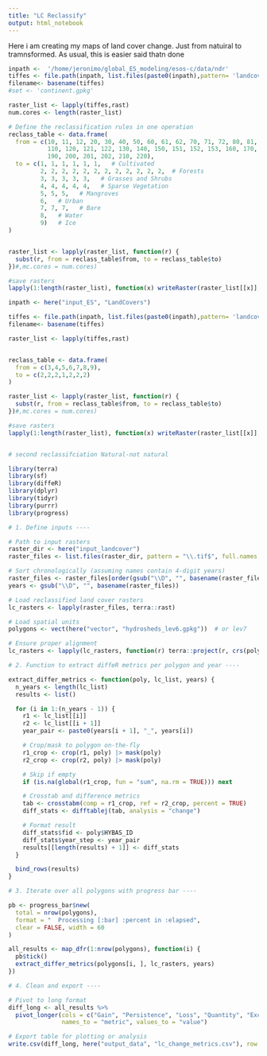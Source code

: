 ```yaml
---
title: "LC Reclassify"
output: html_notebook
---
```



Here i am creating my maps of land cover change. Just from natuiral to tramnsformed. As usual, this is easier said thatn done


```r
inpath <-  '/home/jeronimo/global_ES_modeling/esos-c/data/ndr'
tiffes <- file.path(inpath, list.files(paste0(inpath),pattern= 'landcover'))
filename<- basename(tiffes)
#set <- 'continent.gpkg' 

raster_list <- lapply(tiffes,rast)
num.cores <- length(raster_list)

# Define the reclassification rules in one operation
reclass_table <- data.frame(
  from = c(10, 11, 12, 20, 30, 40, 50, 60, 61, 62, 70, 71, 72, 80, 81, 82, 90, 100,
           110, 120, 121, 122, 130, 140, 150, 151, 152, 153, 160, 170, 180,
           190, 200, 201, 202, 210, 220),
  to = c(1, 1, 1, 1, 1, 1,   # Cultivated
         2, 2, 2, 2, 2, 2, 2, 2, 2, 2, 2, 2,  # Forests
         3, 3, 3, 3, 3,   # Grasses and Shrubs
         4, 4, 4, 4, 4,   # Sparse Vegetation
         5, 5, 5,   # Mangroves
         6,   # Urban
         7, 7, 7,   # Bare
         8,   # Water
         9)   # Ice
)


raster_list <- lapply(raster_list, function(r) {
  subst(r, from = reclass_table$from, to = reclass_table$to)
})#,mc.cores = num.cores)

#save rasters 
lapply(1:length(raster_list), function(x) writeRaster(raster_list[[x]], paste0(here("input_ES", "LandCovers"),'/', filename[x])))

inpath <- here("input_ES", "LandCovers")

tiffes <- file.path(inpath, list.files(paste0(inpath),pattern= 'landcover'))
filename<- basename(tiffes)

raster_list <- lapply(tiffes,rast)


reclass_table <- data.frame(
  from = c(3,4,5,6,7,8,9),
  to = c(2,2,2,1,2,2,2)
)

raster_list <- lapply(raster_list, function(r) {
  subst(r, from = reclass_table$from, to = reclass_table$to)
})#,mc.cores = num.cores)

#save rasters 
lapply(1:length(raster_list), function(x) writeRaster(raster_list[[x]], paste0(here("input_ES", "LandCovers"),'/', "rec_", filename[x])))


# second reclassifciation Natural-not natural 

```



```r

library(terra)
library(sf)
library(diffeR)
library(dplyr)
library(tidyr)
library(purrr)
library(progress)

# 1. Define inputs ----

# Path to input rasters
raster_dir <- here("input_landcover")
raster_files <- list.files(raster_dir, pattern = "\\.tif$", full.names = TRUE)

# Sort chronologically (assuming names contain 4-digit years)
raster_files <- raster_files[order(gsub("\\D", "", basename(raster_files)))]
years <- gsub("\\D", "", basename(raster_files))

# Load reclassified land cover rasters
lc_rasters <- lapply(raster_files, terra::rast)

# Load spatial units
polygons <- vect(here("vector", "hydrosheds_lev6.gpkg"))  # or lev7

# Ensure proper alignment
lc_rasters <- lapply(lc_rasters, function(r) terra::project(r, crs(polygons)))

# 2. Function to extract diffeR metrics per polygon and year ----

extract_differ_metrics <- function(poly, lc_list, years) {
  n_years <- length(lc_list)
  results <- list()

  for (i in 1:(n_years - 1)) {
    r1 <- lc_list[[i]]
    r2 <- lc_list[[i + 1]]
    year_pair <- paste0(years[i + 1], "_", years[i])

    # Crop/mask to polygon on-the-fly
    r1_crop <- crop(r1, poly) |> mask(poly)
    r2_crop <- crop(r2, poly) |> mask(poly)

    # Skip if empty
    if (is.na(global(r1_crop, fun = "sum", na.rm = TRUE))) next

    # Crosstab and difference metrics
    tab <- crosstabm(comp = r1_crop, ref = r2_crop, percent = TRUE)
    diff_stats <- difftablej(tab, analysis = "change")

    # Format result
    diff_stats$fid <- poly$HYBAS_ID
    diff_stats$year_step <- year_pair
    results[[length(results) + 1]] <- diff_stats
  }

  bind_rows(results)
}

# 3. Iterate over all polygons with progress bar ----

pb <- progress_bar$new(
  total = nrow(polygons),
  format = "  Processing [:bar] :percent in :elapsed",
  clear = FALSE, width = 60
)

all_results <- map_dfr(1:nrow(polygons), function(i) {
  pb$tick()
  extract_differ_metrics(polygons[i, ], lc_rasters, years)
})

# 4. Clean and export ----

# Pivot to long format
diff_long <- all_results %>%
  pivot_longer(cols = c("Gain", "Persistence", "Loss", "Quantity", "Exchange", "Shift"),
               names_to = "metric", values_to = "value")

# Export table for plotting or analysis
write.csv(diff_long, here("output_data", "lc_change_metrics.csv"), row.names = FALSE)


```

